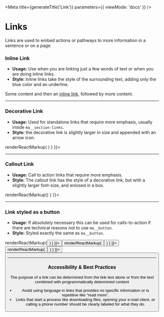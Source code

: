 
<Meta
  title={generateTitle('Link')}
  parameters={{
    viewMode: 'docs'
  }}
/>

# Links

Links are used to embed actions or pathways to more information in a sentence or on a page.

### Inline Link

- **Usage:** Use when you are linking just a few words of text or when you are doing inline links.
- **Style:** Inline links take the style of the surrounding text, adding only the blue color and an underline.

<Canvas>
  <Story
    name="link">
      <p>Some content and then an <a href="#">inline link</a>, followed by more content.</p>
  </Story>
  <Story story={stories.linkCSS} />
</Canvas>

---

### Decorative Link

- **Usage:** Used for standalone links that require more emphasis, usually inside `ma__section-links`.
- **Style:** the decorative link is slightly larger in size and appended with an arrow icon.

<Canvas>
  <Story
    name="link-decorative"
    parameters={{ docs: { transformSource: () => renderReactMarkup(
    <DecorativeLink text="Decorative Link"/>) } }}>
    <DecorativeLink text="Decorative Link"/>
  </Story>
  <Story story={stories.linkDecorativeCSS} />
</Canvas>

---

### Callout Link

- **Usage:** Call to action links that require more emphasis.
- **Style:** The callout link has the style of a decorative link, but with a slightly larger font-size, and enlosed in a box.

<Canvas>
  <Story
    name="link-callout"
    parameters={{ docs: { transformSource: () => renderReactMarkup(<CalloutLink text="Callout Link"/>) } }}>
      <CalloutLink text="Callout Link"/>
  </Story>
  <Story story={stories.linkCalloutCSS} />
</Canvas>

---

### Link styled as a button

- **Usage:** If absolutely necessary this can be used for calls-to-action if there are technical reasons not to use `ma__button`.
- **Style:** Styled exactly the same as `ma__button`.

<Canvas>
  <Story
    name="link-button-primary"
    parameters={{ docs: { transformSource: () => renderReactMarkup(<Button href="#" text="Link as a button" usage="primary" />) } }}>
    	<Button href="#" text="Link as a button" usage="primary" />
  </Story>
  <Story
    name="link-button-secondary"
    parameters={{ docs: { transformSource: () => renderReactMarkup(<Button href="#" text="Link as a button" usage="secondary" />) } }}>
    	<Button href="#" text="Link as a button" usage="secondary" />
  </Story>
  <Story
    name="link-button-tertiary"
    parameters={{ docs: { transformSource: () => renderReactMarkup(<Button href="#" text="Link as a button" usage="tertiary" />) } }}>
    	<Button href="#" text="Link as a button" usage="tertiary" />
  </Story>
  <Story story={stories.linkButtonCSS} />
</Canvas>

---

### Accessibility & Best Practices

The purpose of a link can be determined from the link text alone or from the text combined with programmatically determined content

- Avoid using language in links that provides no specific information or is repetitive like “read more”.
- Links that start a process like downloading files, opening your e-mail client, or calling a phone number should be clearly labeled for what they do.
